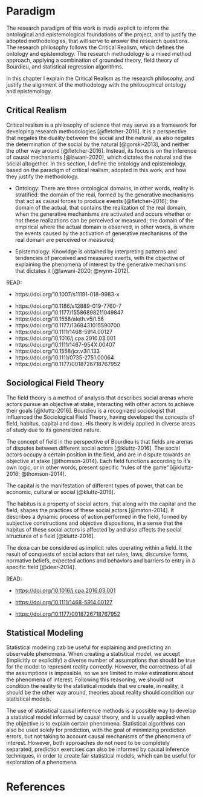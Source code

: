 # Paradigm {#sec-paradigm}

The research paradigm of this work is made explicit to inform the ontological and epistemological foundations of the project, and to justify the adopted methodologies, that will serve to answer the research questions. The research philosophy follows the Critical Realism, which defines the ontology and epistemology. The research methodology is a mixed method approach, applying a combination of grounded theory, field theory of Bourdieu, and statistical regression algorithms.

In this chapter I explain the Critical Realism as the research philosophy, and justify the alignment of the methodology with the philosophical ontology and epistemology.

## Critical Realism {#sec-cr}

Critical realism is a philosophy of science that may serve as a framework for developing research methodologies [@fletcher-2016]. It is a perspective that negates the duality between the social and the natural, as also negates the determination of the social by the natural [@gorski-2013], and neither the other way around [@fletcher-2016]. Instead, its focus is on the inference of causal mechanisms [@lawani-2020], which dictates the natural and the social altogether. In this section, I define the ontology and epistemology, based on the paradigm of critical realism, adopted in this work, and how they justify the methodology.

-   Ontology: There are three ontological domains, in other words, reality is stratified: the domain of the real, formed by the generative mechanisms that act as causal forces to produce events [@fletcher-2016]; the domain of the actual, that contains the realization of the real domain, when the generative mechanisms are activated and occurs whether or not these realizations can be perceived or measured; the domain of the empirical where the actual domain is observed, in other words, is where the events caused by the activation of generative mechanisms of the real domain are perceived or measured;

-   Epistemology: Knowldge is obtained by interpreting patterns and tendencies of perceived and measured events, with the objective of explaining the phenomena of interest by the generative mechanisms that dictates it [@lawani-2020; @wynn-2012].

::: {.callout-important collapse="true"}
READ:

-   https://doi.org/10.1007/s11191-018-9983-x

<!-- -->

-   https://doi.org/10.1186/s12889-019-7760-7
-   https://doi.org/10.1177/15586898211049847
-   https://doi.org/10.1558/aleth.v5i1.56
-   https://doi.org/10.1177/1368431015590700
-   https://doi.org/10.1111/1468-5914.00127
-   https://doi.org/10.1016/j.cpa.2016.03.001
-   https://doi.org/10.1111/1467-954X.00407
-   https://doi.org/10.1558/jcr.v3i1.133
-   https://doi.org/10.1111/0735-2751.00064
-   https://doi.org/10.1177/0018726718767952
:::

## Sociological Field Theory {#sec-bourdieu}

The field theory is a method of analysis that describes social arenas where actors pursue an objective at stake, interacting with other actors to achieve their goals [@kluttz-2016]. Bourdieu is a recognized sociologist that influenced the Sociological Field Theory, having developed the concepts of field, habitus, capital and doxa. His theory is widely applied in diverse areas of study due to its generalized nature.

The concept of field in the perspective of Bourdieu is that fields are arenas of disputes between different social actors [@kluttz-2016]. The social actors occupy a certain position in the field, and are in dispute towards an objective at stake [@thomson-2014]. Each field functions according to it's own logic, or in other words, present specific "rules of the game" [@kluttz-2016; @thomson-2014].

The capital is the manifestation of different types of power, that can be economic, cultural or social [@kluttz-2016].

The habitus is a property of social actors, that along with the capital and the field, shapes the practices of these social actors [@maton-2014]. It describes a dynamic process of action performed in the field, formed by subjective constructions and objective dispositions, in a sense that the habitus of these social actors is affected by and also affects the social structures of a field [@kluttz-2016].

The doxa can be considered as implicit rules operating within a field. It the result of conquests of social actors that set rules, laws, discursive forms, normative beliefs, expected actions and behaviors and barriers to entry in a specific field [@deer-2014].

::: {.callout-important collapse="true"}
READ:

-   <https://doi.org/10.1016/j.cpa.2016.03.001>

-   <https://doi.org/10.1111/1468-5914.00127>

-   <https://doi.org/10.1177/0018726718767952>
:::

## Statistical Modeling {#sec-stats}

Statistical modeling cab be useful for explaining and predicting an observable phenomena. When creating a statistical model, we accept (implicitly or explicitly) a diverse number of assumptions that should be true for the model to represent reality correctly. However, the correctness of all the assumptions is impossible, so we are limited to make estimations about the phenomena of interest. Following this reasoning, we should not condition the reality to the statistical models that we create, in reality, it should be the other way around, theories about reality should condition our statistical models.

The use of statistical causal inference methods is a possible way to develop a statistical model informed by causal theory, and is usually applied when the objective is to explain certain phenomena. Statistical algorithms can also be used solely for prediction, with the goal of minimizing prediction errors, but not taking to account causal mechanisms of the phenomena of interest. However, both approaches do not need to be completely separated, prediction exercises can also be informed by causal inference techniques, in order to create fair statistical models, which can be useful for exploration of a phenomena.

# References